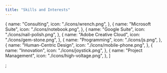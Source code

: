 ```yaml
---
title: "Skills and Interests"
---
```


  {
    name: "Consulting",
    icon: "./icons/wrench.png",
  },
  {
    name: "Microsoft Suite",
    icon: "./icons/notebook.png",
  },
  {
    name: "Google Suite",
    icon: "./icons/nail-polish.png",
  },
  {
    name: "Adobe Creative Cloud",
    icon: "./icons/gem-stone.png",
  },
  {
    name: "Programming",
    icon: "./icons/js.png",
  },
  {
    name: "Human-Centric Design",
    icon: "./icons/mobile-phone.png",
  },
  {
    name: "Innovation",
    icon: "./icons/joystick.png",
  },
  {
    name: "Project Management",
    icon: "./icons/high-voltage.png",
  },
]

;
